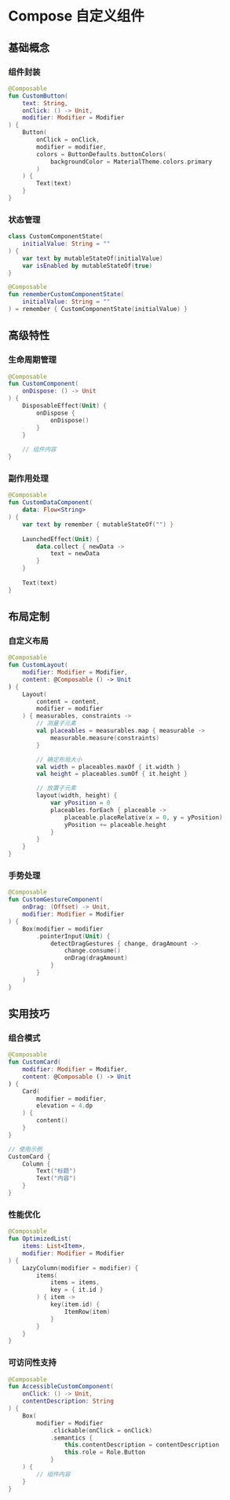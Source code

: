 # Compose 自定义组件

## 基础概念

### 组件封装
```kotlin
@Composable
fun CustomButton(
    text: String,
    onClick: () -> Unit,
    modifier: Modifier = Modifier
) {
    Button(
        onClick = onClick,
        modifier = modifier,
        colors = ButtonDefaults.buttonColors(
            backgroundColor = MaterialTheme.colors.primary
        )
    ) {
        Text(text)
    }
}
```

### 状态管理
```kotlin
class CustomComponentState(
    initialValue: String = ""
) {
    var text by mutableStateOf(initialValue)
    var isEnabled by mutableStateOf(true)
}

@Composable
fun rememberCustomComponentState(
    initialValue: String = ""
) = remember { CustomComponentState(initialValue) }
```

## 高级特性

### 生命周期管理
```kotlin
@Composable
fun CustomComponent(
    onDispose: () -> Unit
) {
    DisposableEffect(Unit) {
        onDispose {
            onDispose()
        }
    }
    
    // 组件内容
}
```

### 副作用处理
```kotlin
@Composable
fun CustomDataComponent(
    data: Flow<String>
) {
    var text by remember { mutableStateOf("") }
    
    LaunchedEffect(Unit) {
        data.collect { newData ->
            text = newData
        }
    }
    
    Text(text)
}
```

## 布局定制

### 自定义布局
```kotlin
@Composable
fun CustomLayout(
    modifier: Modifier = Modifier,
    content: @Composable () -> Unit
) {
    Layout(
        content = content,
        modifier = modifier
    ) { measurables, constraints ->
        // 测量子元素
        val placeables = measurables.map { measurable ->
            measurable.measure(constraints)
        }

        // 确定布局大小
        val width = placeables.maxOf { it.width }
        val height = placeables.sumOf { it.height }

        // 放置子元素
        layout(width, height) {
            var yPosition = 0
            placeables.forEach { placeable ->
                placeable.placeRelative(x = 0, y = yPosition)
                yPosition += placeable.height
            }
        }
    }
}
```

### 手势处理
```kotlin
@Composable
fun CustomGestureComponent(
    onDrag: (Offset) -> Unit,
    modifier: Modifier = Modifier
) {
    Box(modifier = modifier
        .pointerInput(Unit) {
            detectDragGestures { change, dragAmount ->
                change.consume()
                onDrag(dragAmount)
            }
        }
    )
}
```

## 实用技巧

### 组合模式
```kotlin
@Composable
fun CustomCard(
    modifier: Modifier = Modifier,
    content: @Composable () -> Unit
) {
    Card(
        modifier = modifier,
        elevation = 4.dp
    ) {
        content()
    }
}

// 使用示例
CustomCard {
    Column {
        Text("标题")
        Text("内容")
    }
}
```

### 性能优化
```kotlin
@Composable
fun OptimizedList(
    items: List<Item>,
    modifier: Modifier = Modifier
) {
    LazyColumn(modifier = modifier) {
        items(
            items = items,
            key = { it.id }
        ) { item ->
            key(item.id) {
                ItemRow(item)
            }
        }
    }
}
```

### 可访问性支持
```kotlin
@Composable
fun AccessibleCustomComponent(
    onClick: () -> Unit,
    contentDescription: String
) {
    Box(
        modifier = Modifier
            .clickable(onClick = onClick)
            .semantics {
                this.contentDescription = contentDescription
                this.role = Role.Button
            }
    ) {
        // 组件内容
    }
}
```